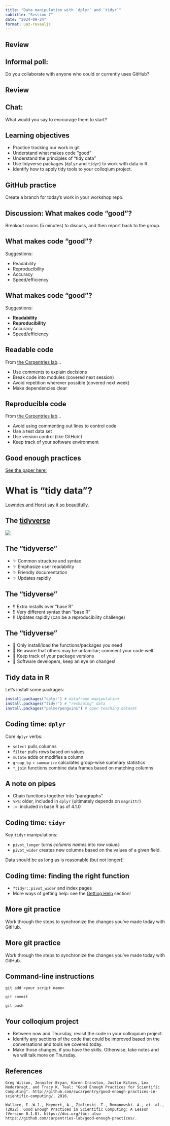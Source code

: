 ```yaml
---
title: "Data manipulation with `dplyr` and `tidyr`"
subtitle: "Session 7"
date: "2024-09-24"
format: uaz-revealjs
---
```


## Review

::: callout-note
## Informal poll:

Do you collaborate with anyone who could or currently uses GitHub?
:::

## Review

::: callout-note
## Chat:

What would you say to encourage them to start?
:::

## Learning objectives

::: incremental
-   Practice tracking our work in git
-   Understand what makes code "good"
-   Understand the principles of "tidy data"
-   Use tidyverse packages (`dplyr` and `tidyr`) to work with data in R.
-   Identify how to apply tidy tools to your colloqium project.
:::

## GitHub practice

Create a branch for today's work in your workshop repo.

## Discussion: What makes code "good"?

Breakout rooms (5 minutes) to discuss, and then report back to the group.

## What makes code "good"?

Suggestions:

::: incremental
-   Readability
-   Reproducibility
-   Accuracy
-   Speed/efficiency
:::

## What makes code "good"?

Suggestions:

-   **Readability**
-   **Reproducibility**
-   Accuracy
-   Speed/efficiency

## Readable code

From [the Carpentries lab](https://carpentries-lab.github.io/good-enough-practices/03-software.html)...

::: incremental
-   Use comments to explain decisions
-   Break code into modules (covered next session)
-   Avoid repetition wherever possible (covered next week)
-   Make dependencies clear
:::

## Reproducible code

From [the Carpentries lab](https://carpentries-lab.github.io/good-enough-practices/03-software.html)...

::: incremental
-   Avoid using commenting out lines to control code
-   Use a test data set
-   Use version control (like GitHub!)
-   Keep track of your software environment
:::

## Good enough practices

[See the paper here!](http://github.com/swcarpentry/good-enough-practices-in-scientific-computing/)

# What is "tidy data"?

[Lowndes and Horst say it so beautifully.](https://docs.google.com/presentation/d/1N7hKepabvl9OrHjvGJWPjUsfzVdB5xzV5AsFndgSwms/edit#slide=id.p)

## The [tidyverse](https://www.tidyverse.org/)

[![](tidyverse.png)](https://www.tidyverse.org/)

## The "tidyverse"

::: incremental
-   ✨ Common structure and syntax
-   ✨ Emphasize user readability
-   ✨ Friendly documentation
-   ✨ Updates rapidly
:::

## The "tidyverse"

::: incremental
-   ‼️ Extra installs over "base R"
-   ‼️ Very different syntax than "base R"
-   ‼️ Updates rapidly (can be a reproducibility challenge)
:::

## The "tidyverse"

::: incremental
-   🧭 Only install/load the functions/packages you need
-   🧭 Be aware that others may be unfamiliar; comment your code well
-   🧭 Keep track of your package versions
-   🧭 Software developers, keep an eye on changes!
:::

## Tidy data in R

Let's install some packages:

``` r
install.packages("dplyr") # dataframe manipulation
install.packages("tidyr") # "reshaping" data
install.packages("palmerpenguins") # open teaching dataset
```

<!-- ## Coding time: Data types in R -->

<!-- Key points: -->

<!-- -   Major data types in R include characters, integers, double (numeric), Boolean (T/F), and factors. -->

<!-- -   Common tabular formats are `data.frame` or `tibble` -->

<!-- -   You can perform "vectorized" operations on whole vectors (or columns) at once. -->

<!-- -   Missing data are handled as `NA`s. -->

## Coding time: `dplyr`

Core `dplyr` verbs:

-   `select` pulls columns
-   `filter` pulls rows based on values
-   `mutate` adds or modifies a column
-   `group_by` + `summarize` calculates group-wise summary statistics
-   `*_join` functions combine data frames based on matching columns

## A note on pipes

-   Chain functions together into "paragraphs"
-   `%>%`: older, included in `dplyr` (ultimately depends on `magrittr`)
-   `|>`: included in base R as of 4.1.0

## Coding time: `tidyr`

Key `tidyr` manipulations:

-   `pivot_longer` turns *columns names* into *row values*
-   `pivot_wider` creates new columns based on the values of a given field.

::: callout-note
Data should be as long as is reasonable (but not longer)!
:::

## Coding time: finding the right function

-   `?tidyr::pivot_wider` and index pages
-   More ways of getting help: see the [Getting Help](../11-getting-help/slides.html) section!

## More git practice

Work through the steps to synchronize the changes you've made today with GitHub.

## More git practice

Work through the steps to synchronize the changes you've made today with GitHub.

::: {.callout-tip collapse="true"}
## Command-line instructions

`git add <your script name>`

`git commit`

`git push`
:::

## Your colloqium project

-   Between now and Thursday, revisit the code in your colloquium project.
-   Identify any sections of the code that could be improved based on the conversations and tools we covered today.
-   Make those changes, if you have the skills. Otherwise, take notes and we will talk more on Thursday.

## References

```         
Greg Wilson, Jennifer Bryan, Karen Cranston, Justin Kitzes, Lex Nederbragt, and Tracy K. Teal: "Good Enough Practices for Scientific Computing". http://github.com/swcarpentry/good-enough-practices-in-scientific-computing/, 2016.
```

```         
Wallace, E..W.J., Meynert, A., Zielinski. T., Romanowski. A., et. al., (2022). Good Enough Practices in Scientific Computing: A Lesson (Version 0.1.0). https://doi.org/tbc; also https://github.com/carpentries-lab/good-enough-practices/.
```
